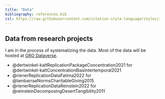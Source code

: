 ```yaml
---
title: "Data"
bibliography: references.bib
csl: https://raw.githubusercontent.com/citation-style-language/styles/39fede595c38cece6f1dcc05ee94163453798c60/apa.csl
---
```


## Data from research projects

I am in the process of systematizing the data. Most of the data will be hosted at [GRO Dataverse](https://data.goettingen-research-online.de/).

-   @dertwinkel-kaltReplicationPackageConcentration2021 for @dertwinkel-kaltConcentrationBiasIntertemporal2021
-   @rienerReplicationDataFatima2022 for @lambarraaNormsCharitableGiving2015
-   @rienerReplicationDataReinstein2022 for @reinsteinDecomposingDesertTangibility2011
